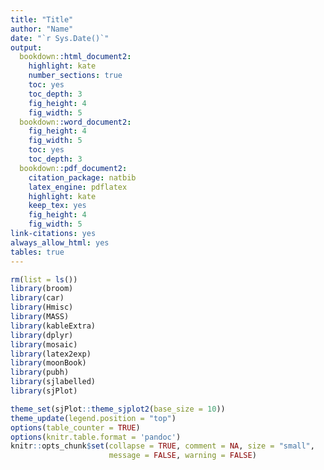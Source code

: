 ```yaml
---
title: "Title"
author: "Name"
date: "`r Sys.Date()`"
output:
  bookdown::html_document2:
    highlight: kate
    number_sections: true
    toc: yes
    toc_depth: 3
    fig_height: 4
    fig_width: 5
  bookdown::word_document2:
    fig_height: 4
    fig_width: 5
    toc: yes
    toc_depth: 3
  bookdown::pdf_document2:
    citation_package: natbib
    latex_engine: pdflatex
    highlight: kate
    keep_tex: yes
    fig_height: 4
    fig_width: 5
link-citations: yes
always_allow_html: yes
tables: true
---
```


```r
rm(list = ls())
library(broom)
library(car)
library(Hmisc)
library(MASS)
library(kableExtra)
library(dplyr)
library(mosaic)
library(latex2exp)
library(moonBook)
library(pubh)
library(sjlabelled)
library(sjPlot)

theme_set(sjPlot::theme_sjplot2(base_size = 10))
theme_update(legend.position = "top")
options(table_counter = TRUE)
options(knitr.table.format = 'pandoc')
knitr::opts_chunk$set(collapse = TRUE, comment = NA, size = "small", 
                      message = FALSE, warning = FALSE)
```

